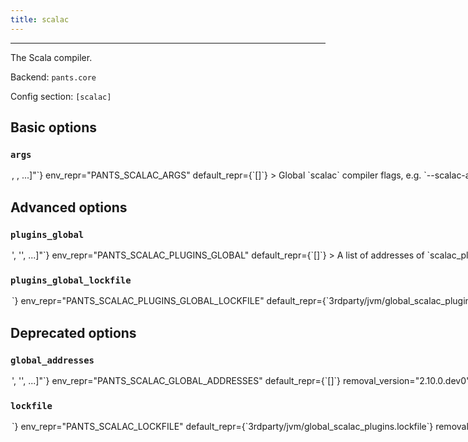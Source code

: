 ```yaml
---
title: scalac
---
```



---

The Scala compiler.

Backend: <span className="color--primary">`pants.core`</span>

Config section: <span className="color--primary">`[scalac]`</span>

<span className={styles.options}>

## Basic options

### `args`

<Option
  cli_repr={`--scalac-args="[<shell_str>, <shell_str>, ...]"`}
  env_repr="PANTS_SCALAC_ARGS"
  default_repr={`[]`}
>
  Global `scalac` compiler flags, e.g. `--scalac-args='-encoding UTF-8'`.
</Option>

## Advanced options

### `plugins_global`

<Option
  cli_repr={`--scalac-plugins-global="['<str>', '<str>', ...]"`}
  env_repr="PANTS_SCALAC_PLUGINS_GLOBAL"
  default_repr={`[]`}
>
  A list of addresses of `scalac_plugin` targets which should be used for
  compilation of all Scala targets in a build.
</Option>

### `plugins_global_lockfile`

<Option
  cli_repr={`--scalac-plugins-global-lockfile=<str>`}
  env_repr="PANTS_SCALAC_PLUGINS_GLOBAL_LOCKFILE"
  default_repr={`3rdparty/jvm/global_scalac_plugins.lock`}
>
  The filename of a lockfile for global plugins.
</Option>

## Deprecated options

### `global_addresses`

<Option
  cli_repr={`--scalac-global="['<str>', '<str>', ...]"`}
  env_repr="PANTS_SCALAC_GLOBAL_ADDRESSES"
  default_repr={`[]`}
  removal_version="2.10.0.dev0"
  removal_hint={"Use `--plugins-global`, which behaves the same."}
>
  A list of addresses of `scalac_plugin` targets which should be used for
  compilation of all Scala targets in a build.
</Option>

### `lockfile`

<Option
  cli_repr={`--scalac-lockfile=<str>`}
  env_repr="PANTS_SCALAC_LOCKFILE"
  default_repr={`3rdparty/jvm/global_scalac_plugins.lockfile`}
  removal_version="2.10.0.dev0"
  removal_hint={"Use `--plugins-global-lockfile`, which behaves the same."}
>
  The filename of a lockfile for global plugins.
</Option>

</span>

